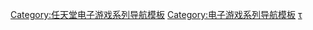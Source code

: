 {{Navbox
| name=马力欧系列体育游戏
| title= [[马力欧系列体育游戏列表|马力欧系列体育游戏]]
| state ={{{state|autocollapse}}}
| bodyclass=hlist

| group1=高尔夫
| list1=
* [[高尔夫 (游戏)|高尔夫]]
* [[马力欧高尔夫公开赛|高尔夫公开赛]]
* [[马里奥高尔夫64|64]]
* [[移动高尔夫]]
* [[马里奥高尔夫 家庭巡回|家庭巡回]]
* [[马里奥高尔夫 GBA巡回|GBA巡回]]
* [[马里奥高尔夫 世界巡回|世界巡回]]
* [[瑪利歐高爾夫 超級衝衝衝|超級衝衝衝]]

| group2=网球
| list2=
* [[马里奥网球]]
* [[马里奥网球64|64]]
* [[马里奥网球GC|GC]]
* [[马里奥网球Advance|Advance]]
* [[马里奥网球 公开赛|公开赛]]
* [[马里奥网球 终极扣杀|终极扣杀]]
* [[瑪利歐網球 王牌高手|王牌高手]]

| group3=棒球
| list3=
* [[超級瑪利歐體育場 奇蹟棒球]]
* [[超級瑪利歐體育場 家庭棒球|家庭棒球]]

| group4=足球
| list4=
* [[超級瑪利歐激戰前鋒]]
* {{Tsl|en|Mario Strikers Charged|瑪利歐激戰前鋒Charged|Charged}}
* [[瑪利歐激戰前鋒 戰鬥聯賽|戰鬥聯賽]]

| group5=[[瑪利歐&索尼克 AT 奧林匹克運動會系列|與索尼克在奧運]]
| list5={{Navbox|subgroup

  | group1= 夏季奥林匹克运动会
  | list1= 
* [[瑪利歐與音速小子在北京奧林匹克運動會|北京]]
* [[马力欧和索尼克在伦敦2012奥运会|伦敦]]
* [[瑪利歐與音速小子在里約2016奧運會|里約]]
* [[瑪利歐與音速小子在東京2020奧運會|東京]]

  | group2= 冬季奥林匹克运动会
  | list2= 
* [[瑪利歐與音速小子在溫哥華冬季奧林匹克運動會|溫哥華]]
* [[瑪利歐與音速小子在索契2014冬季奧運會|索契]]
  }}

| group6= 其他
| list6=
* [[勁爆熱舞|-{zh-cn:劲舞革命;zh-tw:勁爆熱舞;}- 瑪利歐版]]
* [[马里奥篮球 3对3|马里奥篮球 3对3]]
* [[马里奥大运动会|马里奥大运动会]]
* [[马里奥运动 超级巨星|马里奥运动 超级巨星]]

| group8= 相關遊戲
| list8=
* {{le|NBA街頭籃球V3|NBA Street V3}}
* {{le|SSX on Tour}}

| group9= 相關公司
| list9=
* [[任天堂]]
* [[Camelot]]
* [[藝電]]
* [[科樂美]]
* [[萬代南夢宮娛樂]]
* [[Next Level Games]]
* [[史克威尔艾尼克斯]]
* [[世嘉]]
}}
<noinclude>
{{noteTA
| G1=Games
| G2=Mario
}}
{{collapsible option}}

{{DEFAULTSORT:Mario sport}}
[[Category:任天堂电子游戏系列导航模板]]
[[Category:电子游戏系列导航模板]]
[[Category:马力欧系列体育游戏|τ]]
</noinclude>
